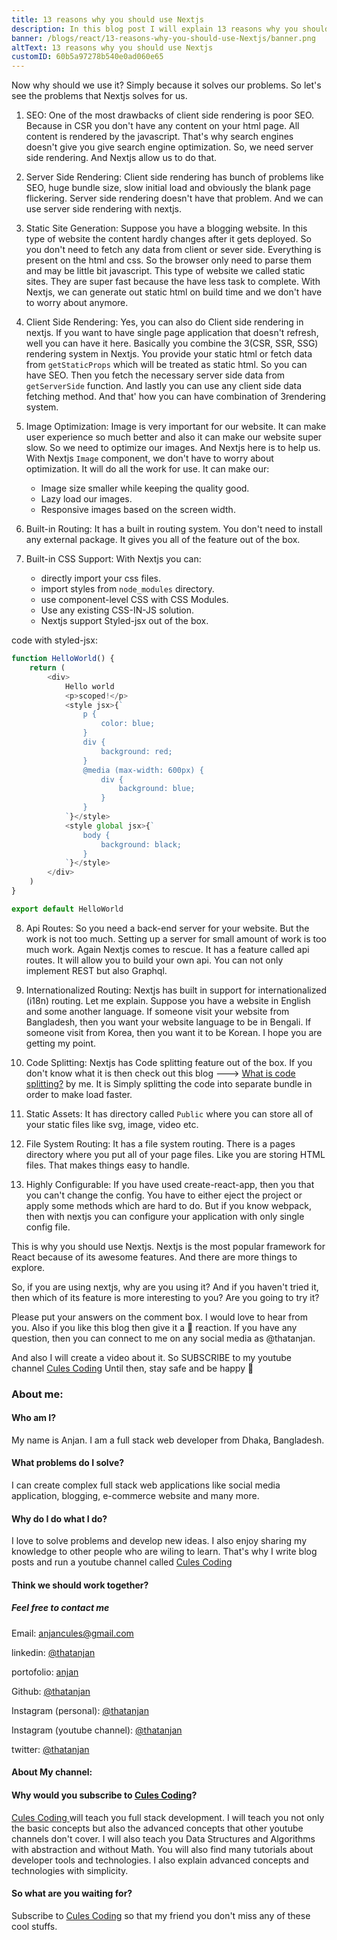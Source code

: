 ```yaml
---
title: 13 reasons why you should use Nextjs
description: In this blog post I will explain 13 reasons why you should use Next.js.
banner: /blogs/react/13-reasons-why-you-should-use-Nextjs/banner.png
altText: 13 reasons why you should use Nextjs
customID: 60b5a97278b540e0ad060e65
---
```


Now why should we use it? Simply because it solves our problems. So let's see the problems that Nextjs solves for us.

1. SEO: One of the most drawbacks of client side rendering is poor SEO. Because in CSR you don't have any content on your html page. All content is rendered by the javascript. That's why search engines doesn't give you give search engine optimization. So, we need server side rendering. And Nextjs allow us to do that.

2. Server Side Rendering: Client side rendering has bunch of problems like SEO, huge bundle size, slow initial load and obviously the blank page flickering. Server side rendering doesn't have that problem. And we can use server side rendering with nextjs.

3. Static Site Generation: Suppose you have a blogging website. In this type of website the content hardly changes after it gets deployed. So you don't need to fetch any data from client or sever side. Everything is present on the html and css. So the browser only need to parse them and may be little bit javascript. This type of website we called static sites. They are super fast because the have less task to complete. With Nextjs, we can generate out static html on build time and we don't have to worry about anymore.

4. Client Side Rendering: Yes, you can also do Client side rendering in nextjs. If you want to have single page application that doesn't refresh, well you can have it here. Basically you combine the 3(CSR, SSR, SSG) rendering system in Nextjs. You provide your static html or fetch data from `getStaticProps` which will be treated as static html. So you can have SEO. Then you fetch the necessary server side data from `getServerSide` function. And lastly you can use any client side data fetching method. And that' how you can have combination of 3rendering system.

5. Image Optimization: Image is very important for our website. It can make user experience so much better and also it can make our website super slow. So we need to optimize our images. And Nextjs here is to help us. With Nextjs `Image` component, we don't have to worry about optimization. It will do all the work for use. It can make our: 
   - Image size smaller while keeping the quality good.
   - Lazy load our images.
   - Responsive images based on the screen width.

6. Built-in Routing: It has a built in routing system. You don't need to install any external package. It gives you all of the feature out of the box.

7. Built-in CSS Support: With Nextjs you can:
   - directly import your css files.
   - import styles from `node_modules` directory.
   - use component-level CSS with CSS Modules.
   - Use any existing CSS-IN-JS solution.
   - Nextjs support Styled-jsx out of the box.

code with styled-jsx:

```javascript
function HelloWorld() {
	return (
		<div>
			Hello world
			<p>scoped!</p>
			<style jsx>{`
				p {
					color: blue;
				}
				div {
					background: red;
				}
				@media (max-width: 600px) {
					div {
						background: blue;
					}
				}
			`}</style>
			<style global jsx>{`
				body {
					background: black;
				}
			`}</style>
		</div>
	)
}

export default HelloWorld
```

8. Api Routes: So you need a back-end server for your website. But the work is not too much. Setting up a server for small amount of work is too much work.  Again Nextjs comes to rescue. It has a feature called api routes. It will allow you to build your own api. You can not only implement REST but also Graphql.

9. Internationalized Routing: Nextjs has built in support for internationalized (i18n) routing. Let me explain. Suppose you have a website in English and some another language. If someone visit your website from Bangladesh, then you want your website language to be in Bengali. If someone visit from Korea, then you want it to be Korean. I hope you are getting my point.

10. Code Splitting: Nextjs has Code splitting feature out of the box. If you don't know what it is then check out this blog ---> [What is code splitting?](https://dev.to/thatanjan/why-i-code-splitting-4i6m) by me. It is Simply splitting the code into separate bundle in order to make load faster.

11. Static Assets: It has directory called `Public` where you can store all of your static files like svg, image, video etc.

12. File System Routing: It has a file system routing. There is a pages directory where you put all of your page files. Like you are storing HTML files. That makes things easy to handle.

13. Highly Configurable: If you have used create-react-app, then you that you can't change the config. You have to either eject the project or apply some methods which are hard to do. But if you know webpack, then with nextjs you can configure your application with only single config file.  

This is why you should use Nextjs. Nextjs is the most popular framework for React because of its awesome features. And there are more things to explore.

So, if you are using nextjs, why are you using it?  And if you haven't tried it, then which of its feature is more interesting to you? Are you going to try it?

Please put your answers on the comment box. I would love to hear from you. Also if you like this blog then give it a 💖 reaction. If you have any question, then you can connect to me on any social media as @thatanjan.  

And also I will create a video about it. So SUBSCRIBE to my youtube channel [Cules Coding](https://www.youtube.com/channel/UCBaGowNYTUsm3IDaHbLRMYw?sub_confirmation=1)
Until then, stay safe and be happy 🙂

### About me:

#### Who am I?

My name is Anjan. I am a full stack web developer from Dhaka, Bangladesh.

#### What problems do I solve?

I can create complex full stack web applications like social media application, blogging, e-commerce website and many more.

#### Why do I do what I do?

I love to solve problems and develop new ideas. I also enjoy sharing my knowledge to other people who are wiling to learn. That's why I write blog posts and run a youtube channel called [Cules Coding](https://www.youtube.com/channel/UCBaGowNYTUsm3IDaHbLRMYw?sub_confirmation=1)

#### Think we should work together?

##### Feel free to contact me

Email: anjancules@gmail.com

linkedin: [@thatanjan](https://linkedin.com/in/thatanjan/)

portofolio: [anjan](https://anjan.vercel.app/)

Github: [@thatanjan](https://github.com/thatAnjan/)

Instagram (personal): [@thatanjan](https://instagram.com/thatAnjan/)

Instagram (youtube channel): [@thatanjan](https://instagram.com/cules_coding/)

twitter: [@thatanjan](https://twitter.com/thatAnjan)

#### About My channel:

#### Why would you subscribe to [Cules Coding](https://www.youtube.com/channel/UCBaGowNYTUsm3IDaHbLRMYw?sub_confirmation=1)?

[ Cules Coding ](https://www.youtube.com/channel/UCBaGowNYTUsm3IDaHbLRMYw?sub_confirmation=1) will teach you full stack development. I will teach you not only the basic concepts but also the advanced concepts that other youtube channels don't cover. I will also teach you Data Structures and Algorithms with abstraction and without Math. You will also find many tutorials about developer tools and technologies. I also explain advanced concepts and technologies with simplicity.

#### So what are you waiting for?

Subscribe to [Cules Coding](https://www.youtube.com/channel/UCBaGowNYTUsm3IDaHbLRMYw?sub_confirmation=1)
so that my friend you don't miss any of these cool stuffs.

